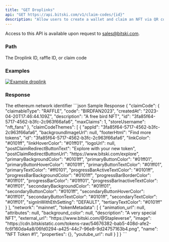 ```yaml
---
title: "GET Droplinks"
api: "GET https://api.bitski.com/v1/claim-codes/{id}"
description: "Allow users to create a wallet and claim an NFT via QR code, URL, or in app experience."
---
```


<Note>Access to this API is available upon request to sales@bitski.com.</Note>

### Path
<ParamField path="id" type="string" required>
  The Droplink ID, raffle ID, or claim code
</ParamField>

### Examples

[![Example droplink](/assets/images/droplink-918620093b54a6f60455c44ac0c1ede9.png "See droplink example")](https://www.bitski.com/claim/bcc5d460-bec9-43ad-952a-9641514a6e7b)

### Response

<ResponseField name="claimCode" type="Claim Code object" required>
  <Expandable title="properties">
    <ResponseField name="id" type="string" required/>
    <ResponseField name="claimableType" type="string" required/>
    <ResponseField name="code" type="string"/>
    <ResponseField name="createdAt" type="string"/>
    <ResponseField name="description" type="string"/>
    <ResponseField name="maxClaims" type="number"/>
    <ResponseField name="storeUsername" type="number"/>
  </Expandable>
</ResponseField>

<ResponseField name="claimCodeThemes" type="array" required>
  <Expandable title="properties">
    <ResponseField name="id" type="string" required/>
    <ResponseField name="appId" type="string" required/>
    <ResponseField name="backgroundImageUrl" type="string"/>
    <ResponseField name="footerHtml" type="string"/>
    <ResponseField name="linkColor" type="string"/>
    <ResponseField name="linkHoverColor" type="string"/>
    <ResponseField name="logoUrl" type="string"/>
    <ResponseField name="postClaimRedirectButtonText" type="string"/>
    <ResponseField name="postClaimRedirectButtonUrl" type="string"/>
    <ResponseField name="primaryBackgroundColor" type="string"/>
    <ResponseField name="primaryButtonColor" type="string"/>
    <ResponseField name="primaryButtonHoverColor" type="string"/>
    <ResponseField name="primaryButtonTextColor" type="string"/>
    <ResponseField name="primaryTextColor" type="string"/>
    <ResponseField name="progressBarActiveTextColor" type="string"/>
    <ResponseField name="progressBarBackgroundColor" type="string"/>
    <ResponseField name="progressBarBorderColor" type="string"/>
    <ResponseField name="progressBarColor" type="string"/>
    <ResponseField name="progressBarInactiveTextColor" type="string"/>
    <ResponseField name="secondaryBackgroundColor" type="string"/>
    <ResponseField name="secondaryButtonColor" type="string"/>
    <ResponseField name="secondaryButtonHoverColor" type="string"/>
    <ResponseField name="secondaryButtonTextColor" type="string"/>
    <ResponseField name="secondaryTextColor" type="string"/>
    <ResponseField name="signInWithEthSetting" type="string"/>
    <ResponseField name="tertiaryTextColor" type="string"/>
  </Expandable>
</ResponseField>

<ResponseField name="network" type="string" default="mainnet" required>
  The ethereum network identifier
</ResponseField>

<ResponseField name="tokenMetadata" type="Token Metadata object" required>
  <Expandable title="properties">
    <ResponseField name="name" type="string" />
    <ResponseField name="image" type="string" />
    <ResponseField name="description" type="string" />
    <ResponseField name="animation_url" type="string"/>
    <ResponseField name="attributes" type="object" />
    <ResponseField name="background_color" type="string" />
    <ResponseField name="external_url" type="string" />
    <ResponseField name="properties" type="object" />
    <ResponseField name="youtube_url" type="string" />
  </Expandable>
</ResponseField>

<ResponseExample>
```json Sample Response
{
  "claimCode": {
    "claimableType": "RAFFLE",
    "code": "BIRDFAN2023",
    "createdAt": "2023-04-20T17:46:44.109Z",
    "description": "A free bird NFT",
    "id": "3fa85f64-5717-4562-b3fc-2c963f66afa6",
    "maxClaims": 1,
    "storeUsername": "nft_fans"
  },
  "claimCodeThemes": [
    {
      "appId": "3fa85f64-5717-4562-b3fc-2c963f66afa6",
      "backgroundImageUrl": null,
      "footerHtml": "Find more tokens",
      "id": "3fa85f64-5717-4562-b3fc-2c963f66afa6",
      "linkColor": "#0101ff",
      "linkHoverColor": "#01ff01",
      "logoUrl": null,
      "postClaimRedirectButtonText": "Explore with your new token",
      "postClaimRedirectButtonUrl": "https://www.bitski.com/explore",
      "primaryBackgroundColor": "#0101ff",
      "primaryButtonColor": "#01ff01",
      "primaryButtonHoverColor": "#0101ff",
      "primaryButtonTextColor": "#01ff01",
      "primaryTextColor": "#ff0101",
      "progressBarActiveTextColor": "#0101ff",
      "progressBarBackgroundColor": "#0101ff",
      "progressBarBorderColor": "#01ff01",
      "progressBarColor": "#01ff01",
      "progressBarInactiveTextColor": "#01ff01",
      "secondaryBackgroundColor": "#01ff01",
      "secondaryButtonColor": "#0101ff",
      "secondaryButtonHoverColor": "#01ff01",
      "secondaryButtonTextColor": "#0101ff",
      "secondaryTextColor": "#01ff01",
      "signInWithEthSetting": "DEFAULT",
      "tertiaryTextColor": "#0101ff"
    }
  ],
  "network": "mainnet",
  "tokenMetadata": [
    {
      "animation_url": null,
      "attributes": null,
      "background_color": null,
      "description": "A very special NFT",
      "external_url": "https://www.bitski.com/@Stapleverse",
      "image": "https://cdn.bitskistatic.com/tokens-raw/54676382-bab5-408d-afe2-fc6f160da4a8/06fd0294-a425-44c7-96e8-9d24757163b4.png",
      "name": "NFT Token #1",
      "properties": {},
      "youtube_url": null
    }
  ]
}
```
</ResponseExample>
